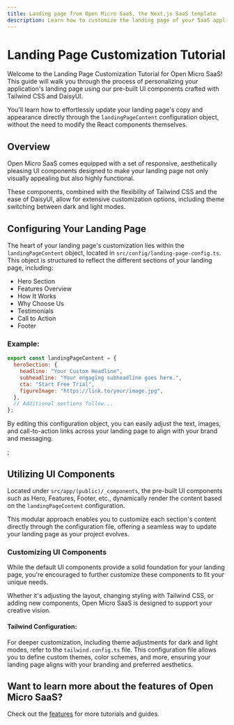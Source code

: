 ```yaml
---
title: Landing page from Open Micro SaaS, the Next.js SaaS template
description: Learn how to customize the landing page of your SaaS application built with Open Micro SaaS, the Next.js SaaS template.
---
```



# Landing Page Customization Tutorial

Welcome to the Landing Page Customization Tutorial for Open Micro SaaS! This guide will walk you through the process of personalizing your application's landing page using our pre-built UI components crafted with Tailwind CSS and DaisyUI.

You'll learn how to effortlessly update your landing page's copy and appearance directly through the `landingPageContent` configuration object, without the need to modify the React components themselves.

## Overview

Open Micro SaaS comes equipped with a set of responsive, aesthetically pleasing UI components designed to make your landing page not only visually appealing but also highly functional.

These components, combined with the flexibility of Tailwind CSS and the ease of DaisyUI, allow for extensive customization options, including theme switching between dark and light modes.

## Configuring Your Landing Page

The heart of your landing page's customization lies within the `landingPageContent` object, located in `src/config/landing-page-config.ts`. This object is structured to reflect the different sections of your landing page, including:

- Hero Section
- Features Overview
- How It Works
- Why Choose Us
- Testimonials
- Call to Action
- Footer

### Example:

```js
export const landingPageContent = {
  heroSection: {
    headline: "Your Custom Headline",
    subheadline: "Your engaging subheadline goes here.",
    cta: "Start Free Trial",
    figureImage: "https://link.to/your/image.jpg",
  },
  // Additional sections follow...
};
```

By editing this configuration object, you can easily adjust the text, images, and call-to-action links across your landing page to align with your brand and messaging.

<VideoPlayer videoSrc="/assets/videos/features/landing-page.mov" />;

## Utilizing UI Components

Located under `src/app/(public)/_components`, the pre-built UI components such as Hero, Features, Footer, etc., dynamically render the content based on the `landingPageContent` configuration.

This modular approach enables you to customize each section's content directly through the configuration file, offering a seamless way to update your landing page as your project evolves.

### Customizing UI Components

While the default UI components provide a solid foundation for your landing page, you're encouraged to further customize these components to fit your unique needs.

Whether it's adjusting the layout, changing styling with Tailwind CSS, or adding new components, Open Micro SaaS is designed to support your creative vision.

#### Tailwind Configuration:

For deeper customization, including theme adjustments for dark and light modes, refer to the `tailwind.config.ts` file. This configuration file allows you to define custom themes, color schemes, and more, ensuring your landing page aligns with your branding and preferred aesthetics.

## Want to learn more about the features of Open Micro SaaS?

Check out the [features](/features) for more tutorials and guides.
